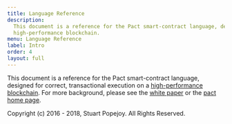 ```yaml
---
title: Language Reference
description:
  This document is a reference for the Pact smart-contract language, designed for correct, transactional execution on a
  high-performance blockchain.
menu: Language Reference
label: Intro
order: 4
layout: full
---
```


This document is a reference for the Pact smart-contract language, designed for correct, transactional execution on a
[high-performance blockchain](http://kadena.io). For more background, please see the
[white paper](https://docs.kadena.io/basics/whitepapers/pact-smart-contract-language) or the
[pact home page](http://kadena.io/#pactModal).

Copyright (c) 2016 - 2018, Stuart Popejoy. All Rights Reserved.
